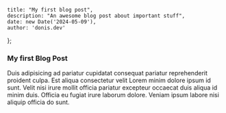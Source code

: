 	title: "My first blog post",
	description: "An awesome blog post about important stuff",
	date: new Date('2024-05-09'),
	author: 'donis.dev'
};

### My first Blog Post

Duis adipisicing ad pariatur cupidatat consequat pariatur reprehenderit proident culpa.
Est aliqua consectetur velit Lorem minim dolore ipsum id sunt.
Velit nisi irure mollit officia pariatur excepteur occaecat duis aliqua id minim duis.
Officia eu fugiat irure laborum dolore. Veniam ipsum labore nisi aliquip officia do sunt.
